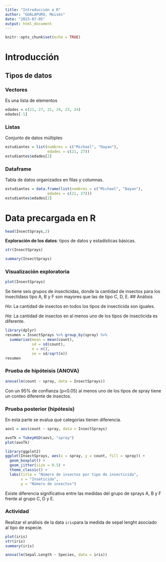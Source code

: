 ```yaml
---
title: "Introducción a R"
author: "GUALAPURO, Moisés"
date: "2023-07-05"
output: html_document
---
```


```r
knitr::opts_chunk$set(echo = TRUE)
```

# Introducción

## Tipos de datos

### Vectores
Es una lista de elementos
```r
edades = c(21, 27, 21, 24, 23, 24)
edades[-1]
```


### Listas
Conjunto de datos múltiples

```r
estudiantes = list(nombres = c("Michael", "Dayan"), 
                   edades = c(21, 27))
estudiantes$edades[2]
```

### Dataframe

Tabla de datos organizados en filas y columnas.

```r
estudiantes = data.frame(list(nombres = c("Michael", "Dayan"), 
                   edades = c(21, 27))) 
estudiantes$edades[2]
```

# Data precargada en R

```r
head(InsectSprays,2)
```

**Exploración de los datos**: tipos de datos y estadísticas básicas.
```r
str(InsectSprays)
```


```r
summary(InsectSprays)
```

### Visualización exploratoria

```r
plot(InsectSprays)
```

Se tiene seis grupos de insecticidas, donde la cantidad de insectos para los insectidass tipo A, B y F son mayores que las de tipo C, D, E. 
## Análisis

$Ho:$ La cantidad de insectos en todos los tipos de insecticida son iguales. 

$Ha:$ La cantidad de insectos en al menos uno de los tipos de insecticida es diferente.

```r
library(dplyr)
resumen = InsectSprays %>% group_by(spray) %>%  
  summarise(mean = mean(count), 
            sd = sd(count),
            n = n(), 
            se = sd/sqrt(n))
resumen
```

### Prueba de hipóteisis (ANOVA)

```r
anova(lm(count ~ spray, data = InsectSprays))
```

Con un 95% de confianza (p<0.05) al menos uno de los tipos de spray tiene un conteo diferente de insectos. 


### Prueba posterior (hipótesis)

En esta parte se evalua qué categorías tienen diferencia.

```r
aov1 = aov(count ~ spray, data = InsectSprays)

avoTk = TukeyHSD(aov1, "spray")
plot(avoTk)
```

```r
library(ggplot2)
ggplot(InsectSprays, aes(x = spray, y = count, fill = spray)) +
  geom_boxplot() +
  geom_jitter(size = 0.5) + 
  theme_classic() +
  labs(title = "Número de insectos por tipo de insecticida", 
       x = "Inseticida", 
       y = "Número de insectos")
```

Existe diferencia significativa entre las medidas del grupo de sprays A, B y F frente al grupo C, D y E. 

### Actividad
Realizar el análisis de la data `iris`para la medida de sepal lenght asociado al tipo de especie. 

```r
plot(iris)
str(iris)
summary(iris)
```

```r
anova(lm(Sepal.Length ~ Species, data = iris))
```

